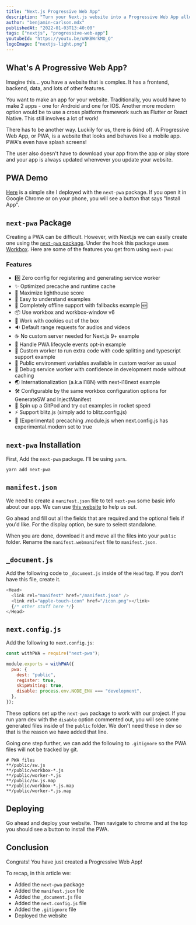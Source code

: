 ```yaml
---
title: "Next.js Progressive Web App"
description: "Turn your Next.js website into a Progressive Web App allowing offline support, push notifications and other great features using the next-pwa package."
author: "benjamin-carlson.mdx"
publishedAt: "2022-01-03T13:40:00"
tags: ["nextjs", "progressive-web-app"]
youtubeId: "https://youtu.be/uNKBWrkMO_Q"
logoImage: ["nextjs-light.png"]
---
```


## What's A Progressive Web App?

Imagine this... you have a website that is complex. It has a frontend, backend, data, and lots of other features.

You want to make an app for your website. Traditionally, you would have to make 2 apps - one for Android and one for IOS. Another more modern option would be to use a cross platform framework such as Flutter or React Native. This still involves a lot of work!

There has to be another way. Luckily for us, there is (kind of). A Progressive Web App, or PWA, is a website that looks and behaves like a mobile app. PWA's even have splash screens!

The user also doesn't have to download your app from the app or play store and your app is always updated whenvever you update your website.

## PWA Demo

[Here](https://next-pwa-rosy.vercel.app) is a simple site I deployed with the `next-pwa` package. If you open it in Google Chrome or on your phone, you will see a button that says "Install App".

## `next-pwa` Package

Creating a PWA can be difficult. However, with Next.js we can easily create one using the [`next-pwa` package](https://www.npmjs.com/package/next-pwa). Under the hook this package uses [Workbox](https://developers.google.com/web/tools/workbox/). Here are some of the features you get from using `next-pwa`:

### Features

- 0️⃣ Zero config for registering and generating service worker
- ✨ Optimized precache and runtime cache
- 💯 Maximize lighthouse score
- 🎈 Easy to understand examples
- 📴 Completely offline support with fallbacks example 🆕
- 📦 Use workbox and workbox-window v6
- 🍪 Work with cookies out of the box
- 🔉 Default range requests for audios and videos
- ☕ No custom server needed for Next.js 9+ example
- 🔧 Handle PWA lifecycle events opt-in example
- 📐 Custom worker to run extra code with code splitting and typescript support example
- 📜 Public environment variables available in custom worker as usual
- 🐞 Debug service worker with confidence in development mode without caching
- 🌏 Internationalization (a.k.a I18N) with next-i18next example
- 🛠 Configurable by the same workbox configuration options for GenerateSW and InjectManifest
- 🚀 Spin up a GitPod and try out examples in rocket speed
- ⚡ Support blitz.js (simply add to blitz.config.js)
- 🔩 (Experimental) precaching .module.js when next.config.js has experimental.modern set to true

## `next-pwa` Installation

First, Add the `next-pwa` package. I'll be using `yarn`.

```bash
yarn add next-pwa
```

## `manifest.json`

We need to create a `manifest.json` file to tell `next-pwa` some basic info about our app. We can use [this website](https://www.simicart.com/manifest-generator.html/) to help us out.

Go ahead and fill out all the fields that are required and the optional fiels if you'd like. For the display option, be sure to select standalone.

When you are done, download it and move all the files into your `public` folder. Rename the `manifest.webmanifest` file to `manifest.json`.

## `_document.js`

Add the following code to `_document.js` inside of the `Head` tag. If you don't have this file, create it.

```javascript:_document.js
<Head>
  <link rel="manifest" href="/manifest.json" />
  <link rel="apple-touch-icon" href="/icon.png"></link>
  {/* other stuff here */}
</Head>
```

## `next.config.js`

Add the following to `next.config.js`:

```javascript:next.config.js
const withPWA = require("next-pwa");

module.exports = withPWA({
  pwa: {
    dest: "public",
    register: true,
    skipWaiting: true,
    disable: process.env.NODE_ENV === "development",
  },
});
```

These options set up the `next-pwa` package to work with our project. If you run yarn dev with the `disable` option commented out, you will see some generated files inside of the `public` folder. We don't need these in dev so that is the reason we have added that line.

Going one step further, we can add the following to `.gitignore` so the PWA files will not be tracked by git.

```javascript:.gitignore
# PWA files
**/public/sw.js
**/public/workbox-*.js
**/public/worker-*.js
**/public/sw.js.map
**/public/workbox-*.js.map
**/public/worker-*.js.map
```

## Deploying

Go ahead and deploy your website. Then navigate to chrome and at the top you should see a button to install the PWA.

## Conclusion

Congrats! You have just created a Progressive Web App!

To recap, in this article we:

- Added the `next-pwa` package
- Added the `manifest.json` file
- Added the `_document.js` file
- Added the `next.config.js` file
- Added the `.gitignore` file
- Deployed the website
